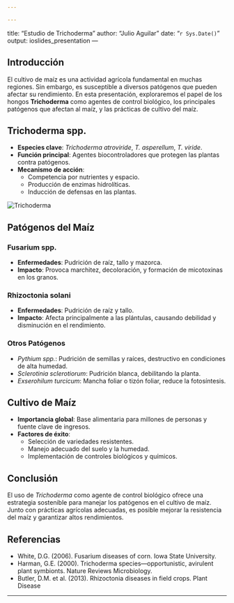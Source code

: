 ```yaml
---

---
```

title: "Estudio de Trichoderma"
author: "Julio Aguilar"
date: "`r Sys.Date()`"
output: ioslides_presentation
---

## Introducción

El cultivo de maíz es una actividad agrícola fundamental en muchas regiones. Sin embargo, es susceptible a diversos patógenos que pueden afectar su rendimiento. En esta presentación, exploraremos el papel de los hongos **Trichoderma** como agentes de control biológico, los principales patógenos que afectan al maíz, y las prácticas de cultivo del maíz.

## Trichoderma spp.

- **Especies clave**: *Trichoderma atroviride*, *T. asperellum*, *T. viride*.
- **Función principal**: Agentes biocontroladores que protegen las plantas contra patógenos.
- **Mecanismo de acción**:
  - Competencia por nutrientes y espacio.
  - Producción de enzimas hidrolíticas.
  - Inducción de defensas en las plantas.

![Trichoderma](https://example.com/trichoderma_image.png) <!-- Añade la URL de una imagen aquí -->

## Patógenos del Maíz

### Fusarium spp.

- **Enfermedades**: Pudrición de raíz, tallo y mazorca.
- **Impacto**: Provoca marchitez, decoloración, y formación de micotoxinas en los granos.

### Rhizoctonia solani

- **Enfermedades**: Pudrición de raíz y tallo.
- **Impacto**: Afecta principalmente a las plántulas, causando debilidad y disminución en el rendimiento.

### Otros Patógenos

- *Pythium spp.*: Pudrición de semillas y raíces, destructivo en condiciones de alta humedad.
- *Sclerotinia sclerotiorum*: Pudrición blanca, debilitando la planta.
- *Exserohilum turcicum*: Mancha foliar o tizón foliar, reduce la fotosíntesis.

## Cultivo de Maíz

- **Importancia global**: Base alimentaria para millones de personas y fuente clave de ingresos.
- **Factores de éxito**:
  - Selección de variedades resistentes.
  - Manejo adecuado del suelo y la humedad.
  - Implementación de controles biológicos y químicos.

## Conclusión

El uso de *Trichoderma* como agente de control biológico ofrece una estrategia sostenible para manejar los patógenos en el cultivo de maíz. Junto con prácticas agrícolas adecuadas, es posible mejorar la resistencia del maíz y garantizar altos rendimientos.

## Referencias

- White, D.G. (2006). Fusarium diseases of corn. Iowa State University.
- Harman, G.E. (2000). Trichoderma species—opportunistic, avirulent plant symbionts. Nature Reviews Microbiology.
- Butler, D.M. et al. (2013). Rhizoctonia diseases in field crops. Plant Disease

---
